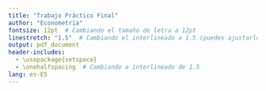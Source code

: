 ```yaml
---
title: "Trabajo Práctico Final"
author: "Econometría"
fontsize: 12pt  # Cambiando el tamaño de letra a 12pt
linestretch: "1.5"  # Cambiando el interlineado a 1.5 (puedes ajustarlo según tus preferencias)
output: pdf_document
header-includes:
  - \usepackage{setspace}
  - \onehalfspacing  # Cambiando a interlineado de 1.5
lang: es-ES
---
```


```{=tex}
\begin{center}
    \vspace*{0.5cm}
    \Huge\textbf{Modificaciones para el índice de desarrollo humano}
    
    \vspace{4cm}
    \includegraphics[width=0.2\textwidth]{logo_fceye.png}
  
    \vspace{0cm}
    \large{Facultad de Ciencias Económicas y Estadística, Universidad Nacional de Rosario}
    
    \vspace{0.5cm}
    \large{Alfonsina Badin, Ailen Salas, Augusto Raynaudo, Camila Matelicani, Julián L'heureux, Sofia Giaquinta}
    
    \vspace{0.5cm}
    \large{Junio 2024}
    
\end{center}
```
\clearpage